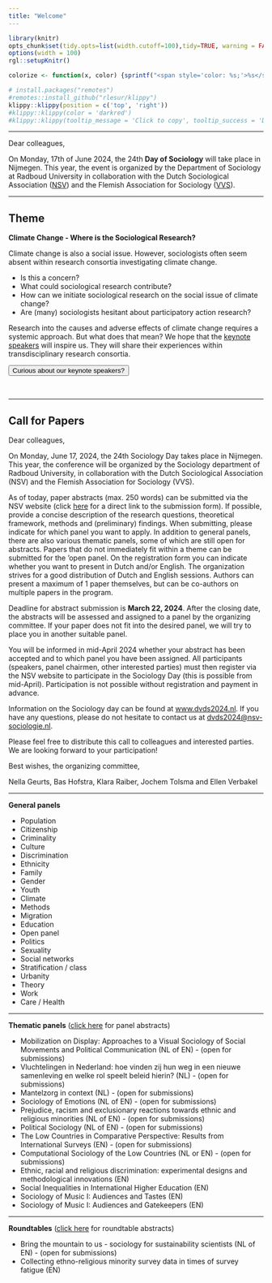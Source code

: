 ```yaml
---
title: "Welcome"
---  
```


 <script src="https://kit.fontawesome.com/a076d05399.js" crossorigin="anonymous"></script>
 
<!---
https://stackoverflow.com/questions/30110377/saving-leaflet-output-as-html
--->
  
```r
library(knitr)
opts_chunk$set(tidy.opts=list(width.cutoff=100),tidy=TRUE, warning = FALSE, message = FALSE,comment = "#>", cache=TRUE, class.source=c("test"), class.output=c("test2"), cache.lazy = FALSE)
options(width = 100) 
rgl::setupKnitr()

colorize <- function(x, color) {sprintf("<span style='color: %s;'>%s</span>", color, x) }

```

```r
# install.packages("remotes")
#remotes::install_github("rlesur/klippy")
klippy::klippy(position = c('top', 'right'))
#klippy::klippy(color = 'darkred')
#klippy::klippy(tooltip_message = 'Click to copy', tooltip_success = 'Done')
```

--- 

Dear colleagues,

On Monday, 17th of June 2024, the 24th **Day of Sociology** will take place in Nijmegen. This year, the event is organized by the Department of Sociology at Radboud University in collaboration with the Dutch Sociological Association ([NSV](https://www.nsv-sociologie.nl/)) and the Flemish Association for Sociology ([VVS](http://www.sociologie.be/)).

---  

## Theme 


<script>
function myFunction1() {

            var btn = document.getElementById("myButton1");
            //to make it fancier
            if (btn.value == "Click to hide code") {
                btn.value = "Read more";
                btn.innerHTML = "Curious about our keynote speakers?";
            }
            else {
                btn.value = "Click to hide code";
                btn.innerHTML = "Read less";
            }
            //this is what you're looking for
            var x = document.getElementById("myDIV1");
            if (x.style.display === "none") {
                x.style.display = "block";
            } else {
                x.style.display = "none";
            }
        }
          
</script>


**Climate Change - Where is the Sociological Research?**

Climate change is also a social issue. However, sociologists often seem absent within research consortia investigating climate change.

- Is this a concern?
- What could sociological research contribute?
- How can we initiate sociological research on the social issue of climate change?
- Are (many) sociologists hesitant about participatory action research?

Research into the causes and adverse effects of climate change requires a systemic approach. But what does that mean? We hope that the [keynote speakers](https://dvds2024.nl/programma_en) will inspire us. They will share their experiences within transdisciplinary research consortia.

<!---
Wil je nog een paper/sessie/workhosp voorstel indienen ga naar de nsv site:

<button onclick="window.location.href='https://www.nsv-sociologie.nl/';">
      NSV
    </button>
-->  


<button class=button1 onclick="myFunction1()" id="myButton1" value="Click To Open Instructions">Curious about our keynote speakers?</button>

<div style="display:none;" id="myDIV1">
<br>

<!-- Verdere toelichting op thema en keynote speakers -->

<div style="background-color: #CCCCCC; width: 50%; height: 600px; float:left; margin: auto; padding: 20px; box-sizing: border-box; overflow-y: auto;">  

```r
knitr::include_graphics("IB.jpg")
``` 

[Ingrid Boas]( https://www.wur.nl/en/persons/ingrid-boas.htm) is an Associate Professor at the Environmental Policy Group at Wageningen University. Her research is based in the fields of environmental change, mobilities, and governance. In more detail, she researches the nexus between climate change and human (im)mobility, and how this manifests itself in plural ways in different parts of the world.  

In her keynote, drawing on results from her earlier Veni grant and ongoing Vidi grant on climate change-related mobility in the borderlands, she pays attention to the different ways in which the climate-mobility nexus is being framed and manifests itself, also politically. From the perspective as an interdisciplinary scholar, she will outline where she sees potential for a more sociological research lens in the field of climate mobilities research from the Netherlands and Belgium. 

 

</div>  
  
<div style="background-color: #DCDCDC; width: 50%; height: 600px; float:left; margin: auto; padding: 20px; box-sizing: border-box; overflow-y: auto;"> 


```r
knitr::include_graphics("AC.jpeg")
``` 

[Dr. Ann Crabbé](https://www.uantwerpen.be/en/staff/ann-crabbe/) is a senior researcher and member of the Research Centre on Environmental and Social Change of the University of Antwerp. She holds a master degree in public administration and a doctorate in political and social sciences. In her teachings and research she argues that the complexity of sustainability problems requires interdisciplinary collaborations. Together with biologist Sara Vicca she co-edited the book ‘Van Klimaatverandering naar Systeemverandering’.  

In her keynote she will talk about the nearly finished project SOLARIS in which she was involved. In this project a multi-disciplinary research group investigated social-spatial injustices of Climate Change Adaptation Policies in different countries. She will share the lessons learned on how to conduct multi-disciplinary research on climate change. She will share the lessons learned on how to conduct (and get funding for) multi-disciplinary research on climate change and the role sociologist can and need to play. 



</div>  

<br>

</div> 

<br>

---  

## Call for Papers

Dear colleagues,

On Monday, June 17, 2024, the 24th Sociology Day takes place in Nijmegen. This year, the conference will be organized by the Sociology department of Radboud University, in collaboration with the Dutch Sociological Association (NSV) and the Flemish Association for Sociology (VVS).

As of today, paper abstracts (max. 250 words) can be submitted via the NSV website (click [here](https://www.nsv-sociologie.nl/?page_id=3733&lang=en) for a direct link to the submission form). If possible, provide a concise description of the research questions, theoretical framework, methods and (preliminary) findings. When submitting, please indicate for which panel you want to apply. In addition to general panels, there are also various thematic panels, some of which are still open for abstracts. Papers that do not immediately fit within a theme can be submitted for the 'open panel. On the registration form you can indicate whether you want to present in Dutch and/or English. The organization strives for a good distribution of Dutch and English sessions. Authors can present a maximum of 1 paper themselves, but can be co-authors on multiple papers in the program.

Deadline for abstract submission is **March 22, 2024**. After the closing date, the abstracts will be assessed and assigned to a panel by the organizing committee. If your paper does not fit into the desired panel, we will try to place you in another suitable panel.

You will be informed in mid-April 2024 whether your abstract has been accepted and to which panel you have been assigned. All participants (speakers, panel chairmen, other interested parties) must then register via the NSV website to participate in the Sociology Day (this is possible from mid-April). Participation is not possible without registration and payment in advance.

Information on the Sociology day can be found at [www.dvds2024.nl](https://www.dvds2024.nl).
If you have any questions, please do not hesitate to contact us at [dvds2024@nsv-sociologie.nl](mailto:dvds2024@nsv-sociologie.nl).

Please feel free to distribute this call to colleagues and interested parties. We are looking forward to your participation!

Best wishes, the organizing committee,

Nella Geurts, Bas Hofstra, Klara Raiber, Jochem Tolsma and Ellen Verbakel

----

**General panels**

- Population
- Citizenship
- Criminality 
- Culture
- Discrimination
- Ethnicity 
- Family
- Gender 
- Youth 
- Climate 
- Methods
- Migration 
- Education 
- Open panel
- Politics 
- Sexuality
- Social networks
- Stratification / class
- Urbanity 
- Theory 
- Work 
- Care / Health

----

**Thematic panels** ([click here](https://dvds2024.nl/sessies_en) for panel abstracts)

-	Mobilization on Display: Approaches to a Visual Sociology of Social Movements and Political Communication (NL of EN) - (open for submissions)
-	Vluchtelingen in Nederland: hoe vinden zij hun weg in een nieuwe samenleving en welke rol speelt beleid hierin? (NL) - (open for submissions)
-	Mantelzorg in context (NL) - (open for submissions)
-	Sociology of Emotions (NL of EN) - (open for submissions)
-	Prejudice, racism and exclusionary reactions towards ethnic and religious minorities (NL of EN) - (open for submissions)
-	Political Sociology (NL of EN) - (open for submissions)
-	The Low Countries in Comparative Perspective: Results from International Surveys (EN) - (open for submissions)
- Computational Sociology of the Low Countries (NL or EN) - (open for submissions)
-	Ethnic, racial and religious discrimination: experimental designs and methodological innovations (EN)
-	Social Inequalities in International Higher Education (EN)
-	Sociology of Music I: Audiences and Tastes (EN) 
-	Sociology of Music I: Audiences and Gatekeepers (EN)

----

**Roundtables** ([click here](https://dvds2024.nl/sessies_en) for roundtable abstracts)

-	Bring the mountain to us - sociology for sustainability scientists (NL of EN) - (open for submissions)
-	Collecting ethno-religious minority survey data in times of survey fatigue (EN)
	



